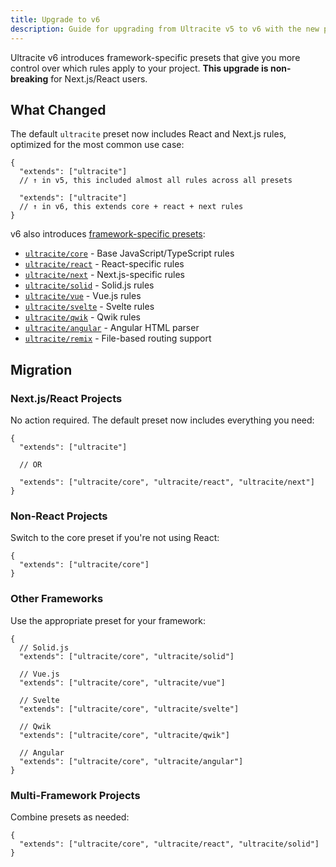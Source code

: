 ```yaml
---
title: Upgrade to v6
description: Guide for upgrading from Ultracite v5 to v6 with the new preset system.
---
```


Ultracite v6 introduces framework-specific presets that give you more control over which rules apply to your project. **This upgrade is non-breaking** for Next.js/React users.

## What Changed

The default `ultracite` preset now includes React and Next.js rules, optimized for the most common use case:

```jsonc title="biome.jsonc"
{
  "extends": ["ultracite"]
  // ↑ in v5, this included almost all rules across all presets

  "extends": ["ultracite"]
  // ↑ in v6, this extends core + react + next rules
}
```

v6 also introduces [framework-specific presets](/configuration#framework-specific-configurations):

- [`ultracite/core`](/preset/core) - Base JavaScript/TypeScript rules
- [`ultracite/react`](/preset/react) - React-specific rules
- [`ultracite/next`](/preset/next) - Next.js-specific rules
- [`ultracite/solid`](/preset/solid) - Solid.js rules
- [`ultracite/vue`](/preset/vue) - Vue.js rules
- [`ultracite/svelte`](/preset/svelte) - Svelte rules
- [`ultracite/qwik`](/preset/qwik) - Qwik rules
- [`ultracite/angular`](/preset/angular) - Angular HTML parser
- [`ultracite/remix`](/preset/remix) - File-based routing support

## Migration

### Next.js/React Projects

No action required. The default preset now includes everything you need:

```jsonc title="biome.jsonc"
{
  "extends": ["ultracite"]

  // OR

  "extends": ["ultracite/core", "ultracite/react", "ultracite/next"]
}
```

### Non-React Projects

Switch to the core preset if you're not using React:

```jsonc title="biome.jsonc"
{
  "extends": ["ultracite/core"]
}
```

### Other Frameworks

Use the appropriate preset for your framework:

```jsonc title="biome.jsonc"
{
  // Solid.js
  "extends": ["ultracite/core", "ultracite/solid"]

  // Vue.js
  "extends": ["ultracite/core", "ultracite/vue"]

  // Svelte
  "extends": ["ultracite/core", "ultracite/svelte"]

  // Qwik
  "extends": ["ultracite/core", "ultracite/qwik"]

  // Angular
  "extends": ["ultracite/core", "ultracite/angular"]
}
```

### Multi-Framework Projects

Combine presets as needed:

```jsonc title="biome.jsonc"
{
  "extends": ["ultracite/core", "ultracite/react", "ultracite/solid"]
}
```
